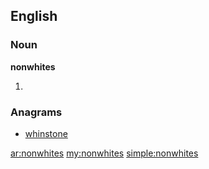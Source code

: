 ==English==

===Noun===
'''nonwhites'''

# {{plural of|[[nonwhite]]}}

===Anagrams===
* [[whinstone#English|whinstone]]

[[ar:nonwhites]]
[[my:nonwhites]]
[[simple:nonwhites]]